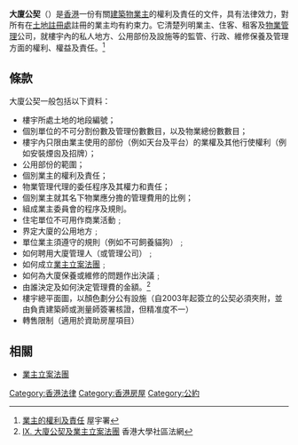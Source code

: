 '''大廈公契'''（{{lang-en|Deed of Mutual Covenant}}）是[[香港|香港]]一份有關[[建築物|建築物]][[業主|業主]]的權利及責任的文件，具有法律效力，對所有在[[土地註冊處|土地註冊處]]註冊的業主均有約束力。它清楚列明業主、住客、租客及[[物業管理|物業管理]]公司，就樓宇內的私人地方、公用部份及設施等的監管、行政、維修保養及管理方面的權利、權益及責任。<ref>[http://www.bd.gov.hk/chineseT/documents/code/bmg/bmg_ch2_c.doc 業主的權利及責任] {{Wayback|url=http://www.bd.gov.hk/chineseT/documents/code/bmg/bmg_ch2_c.doc |date=20170407123044 }}屋宇署</ref>

==條款==
大廈公契一般包括以下資料：

*樓宇所處土地的地段編號；
*個別單位的不可分割份數及管理份數數目，以及物業總份數數目；
*樓宇內只限由業主使用的部份（例如天台及平台）的業權及其他行使權利（例如安裝煙囪及招牌）；
*公用部份的範圍；
*個別業主的權利及責任；
*物業管理代理的委任程序及其權力和責任；
*個別業主就其名下物業應分擔的管理費用的比例；
*組成業主委員會的程序及規則。
*住宅單位不可用作商業活動﹔
*界定大廈的公用地方﹔
*單位業主須遵守的規則（例如不可飼養貓狗）﹔
*如何聘用大廈管理人（或管理公司）﹔
*如何成立[[業主立案法團|業主立案法團]]﹔
*如何為大廈保養或維修的問題作出決議﹔
*由誰決定及如何決定管理費的金額。<ref>[http://www.hkclic.org/tc/topics/saleAndPurchaseOfProperty/deed_of_mutual_covenant_and_owners_corporation/ IX. 大廈公契及業主立案法團] {{Wayback|url=http://www.hkclic.org/tc/topics/saleAndPurchaseOfProperty/deed_of_mutual_covenant_and_owners_corporation/ |date=20170414000426 }}香港大學社區法網</ref>
*樓宇總平面圖，以顏色劃分公有設施（自2003年起簽立的公契必須夾附，並由負責建築師或測量師簽署核證，但精准度不一）
*轉售限制（適用於資助房屋項目）

==相關==
*[[業主立案法團|業主立案法團]]

{{HK-soc-stub}}

[[Category:香港法律|Category:香港法律]]
[[Category:香港房屋|Category:香港房屋]]
[[Category:公約|Category:公約]]